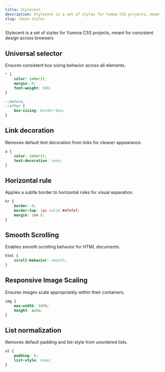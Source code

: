 ```yaml
---
title: Stylecent
description: Stylecent is a set of styles for Yumma CSS projects, meant for consistent design across browsers
slug: /base-styles
---
```


Stylecent is a set of styles for Yumma CSS projects, meant for consistent design across browsers

## Universal selector

Ensures consistent box sizing behavior across all elements.

```scss
* {
    color: inherit;
    margin: 0;
    font-weight: 500;
}

::before,
::after {
    box-sizing: border-box;
}
```
## Link decoration
Removes default text decoration from links for cleaner appearance.

```scss
a {
    color: inherit;
    text-decoration: none;
}
```

## Horizontal rule
Applies a subtle border to horizontal rules for visual separation.

```scss
hr {
    border: 0;
    border-top: 1px solid #efefef;
    margin: 1em 0;
}
```

## Smooth Scrolling
Enables smooth scrolling behavior for HTML documents.

```scss
html {
    scroll-behavior: smooth;
}
```

## Responsive Image Scaling
Ensures images scale appropriately within their containers.

```scss
img {
    max-width: 100%;
    height: auto;
}
```

## List normalization
Removes default padding and list-style from unordered lists.

```scss
ul {
    padding: 0;
    list-style: none;
}
```